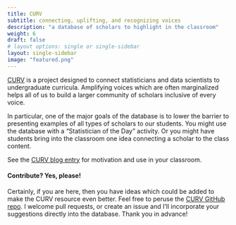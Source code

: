 ```yaml
---
title: CURV
subtitle: connecting, uplifting, and recognizing voices
description: "a database of scholars to highlight in the classroom"
weight: 6
draft: false
# layout options: single or single-sidebar
layout: single-sidebar
image: "featured.png"
---
```


<a href = "https://hardin47.github.io/CURV/" target = "_blank">CURV</a> is a project designed to connect statisticians and data scientists to undergraduate curricula. Amplifying voices which are often marginalized helps all of us to build a larger community of scholars inclusive of every voice.

In particular, one of the major goals of the database is to lower the barrier to presenting examples of all types of scholars to our students. You might use the database with a “Statistician of the Day” activity. Or you might have students bring into the classroom one idea connecting a scholar to the class content.

See the <a href = "https://hardin47.netlify.app/blog/curv/" target = "_blank">CURV blog entry</a> for motivation and use in your classroom.

#### Contribute? Yes, please!

Certainly, if you are here, then you have ideas which could be added to make the CURV resource even better.
Feel free to peruse the <a href = "https://github.com/hardin47/CURV/" target = "_blank">CURV GitHub repo</a>.
I welcome pull requests, or create an issue and I'll incorporate your suggestions directly into the database.
Thank you in advance!
